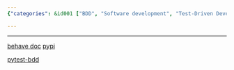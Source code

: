 ```yaml
---
{"categories": &id001 ["BDD", "Software development", "Test-Driven Development", "Domain-Driven Design", "Human-readable tests", "Behave", "pytest-bdd"], "category": "Behavior Driven Development", "date": "2022-11-09 17:22:41", "description": "BDD (Behavior Driven Development) is a software development approach that combines the benefits of Test-Driven Development (TDD) and Domain-Driven Design (DDD). It emphasizes writing tests in a human-readable format using natural language, allowing for better collaboration between stakeholders. The content provides resources for two popular BDD frameworks: Behave and pytest-bdd.", "tags": *id001, "title": "BDD behavior driven development"}

---
```


------

[behave doc](https://behave.readthedocs.io/en/stable/tutorial.html#python-step-implementations) [pypi](https://pypi.org/project/behave/)

[pytest-bdd](https://pypi.org/project/pytest-bdd/)

